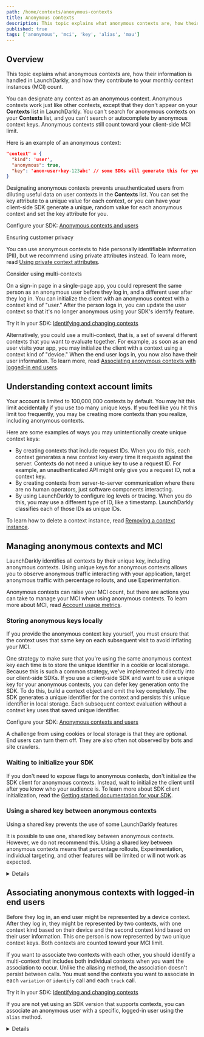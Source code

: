 ```yaml
---
path: /home/contexts/anonymous-contexts
title: Anonymous contexts
description: This topic explains what anonymous contexts are, how their information is handled in LaunchDarkly, and how they contribute to your monthly context instances (MCI) count.
published: true
tags: ['anonymous', 'mci', 'key', 'alias', 'mau']
---
```


## Overview

This topic explains what anonymous contexts are, how their information is handled in LaunchDarkly, and how they contribute to your monthly context instances (MCI) count.

You can designate any context as an anonymous context. Anonymous contexts work just like other contexts, except that they don't appear on your **Contexts** list in LaunchDarkly. You can't search for anonymous contexts on your **Contexts** list, and you can't search or autocomplete by anonymous context keys. Anonymous contexts still count toward your client-side MCI limit.

Here is an example of an anonymous context:

<CodeSample>
<CSTab label="An anonymous user context">

```json
"context" = {
  "kind": 'user',
  "anonymous": true,
  "key": 'anon-user-key-123abc' // some SDKs will generate this for you
}
```

</CSTab>
</CodeSample>

Designating anonymous contexts prevents unauthenticated users from diluting useful data on user contexts in the **Contexts** list. You can set the key attribute to a unique value for each context, or you can have your client-side SDK generate a unique, random value for each anonymous context and set the key attribute for you.

<LearnMoreSdk>

Configure your SDK: [Anonymous contexts and users](/sdk/features/anonymous)

</LearnMoreSdk>

<Callout intent="info">
<CalloutTitle>Ensuring customer privacy</CalloutTitle>
<CalloutDescription>

You can use anonymous contexts to hide personally identifiable information (PII), but we recommend using private attributes instead. To learn more, read [Using private context attributes](/home/contexts/attributes#using-private-context-attributes).

</CalloutDescription>
</Callout>

<Callout intent="info">
<CalloutTitle>Consider using multi-contexts</CalloutTitle>
<CalloutDescription>

On a sign-in page in a single-page app, you could represent the same person as an anonymous user before they log in, and a different user after they log in. You can initialize the client with an anonymous context with a context kind of "user." After the person logs in, you can update the user context so that it's no longer anonymous using your SDK's identify feature.

<LearnMoreSdk>

Try it in your SDK: [Identifying and changing contexts](/sdk/features/identify)

</LearnMoreSdk>

Alternatively, you could use a multi-context, that is, a set of several different contexts that you want to evaluate together. For example, as soon as an end user visits your app, you may initialize the client with a context using a context kind of "device." When the end user logs in, you now also have their user information. To learn more, read [Associating anonymous contexts with logged-in end users](#associating-anonymous-contexts-with-logged-in-end-users).

</CalloutDescription>
</Callout>

## Understanding context account limits

Your account is limited to 100,000,000 contexts by default. You may hit this limit accidentally if you use too many unique keys. If you feel like you hit this limit too frequently, you may be creating more contexts than you realize, including anonymous contexts.

Here are some examples of ways you may unintentionally create unique context keys:

* By creating contexts that include request IDs. When you do this, each context generates a new context key every time it requests against the server. Contexts do not need a unique key to use a request ID. For example, an unauthenticated API might only give you a request ID, not a context key.
* By creating contexts from server-to-server communication where there are no human operators, just software components interacting.
* By using LaunchDarkly to configure log levels or tracing. When you do this, you may use a different type of ID, like a timestamp. LaunchDarkly classifies each of those IDs as unique IDs.

To learn how to delete a context instance, read [Removing a context instance](/home/contexts/contexts-list#removing-a-context-instance).

## Managing anonymous contexts and MCI

LaunchDarkly identifies all contexts by their unique key, including anonymous contexts. Using unique keys for anonymous contexts allows you to observe anonymous traffic interacting with your application, target anonymous traffic with percentage rollouts, and use Experimentation.

Anonymous contexts can raise your MCI count, but there are actions you can take to manage your MCI when using anonymous contexts. To learn more about MCI, read [Account usage metrics](/home/billing/usage-metrics).

### Storing anonymous keys locally

If you provide the anonymous context key yourself, you must ensure that the context uses that same key on each subsequent visit to avoid inflating your MCI.

One strategy to make sure that you're using the same anonymous context key each time is to store the unique identifier in a cookie or local storage. Because this is such a common strategy, we've implemented it directly into our client-side SDKs. If you use a client-side SDK and want to use a unique key for your anonymous contexts, you can defer key generation onto the SDK. To do this, build a context object and omit the key completely. The SDK generates a unique identifier for the context and persists this unique identifier in local storage. Each subsequent context evaluation without a context key uses that saved unique identifier.

<LearnMoreSdk>

Configure your SDK: [Anonymous contexts and users](/sdk/features/anonymous)

</LearnMoreSdk>

A challenge from using cookies or local storage is that they are optional. End users can turn them off. They are also often not observed by bots and site crawlers.

### Waiting to initialize your SDK

If you don't need to expose flags to anonymous contexts, don't initialize the SDK client for anonymous contexts. Instead, wait to initialize the client until after you know who your audience is. To learn more about SDK client initialization, read the [Getting started documentation for your SDK](/sdk).

### Using a shared key between anonymous contexts

<Callout intent="alert">
<CalloutTitle>Using a shared key prevents the use of some LaunchDarkly features</CalloutTitle>
<CalloutDescription>

It is possible to use one, shared key between anonymous contexts. However, we do not recommend this. Using a shared key between anonymous contexts means that percentage rollouts, Experimentation, individual targeting, and other features will be limited or will not work as expected.

</CalloutDescription>
</Callout>

<Details summary="Click to expand details on using a shared key">

To use a shared context key, set the key attribute to the same value for each of your anonymous contexts. Because the context key is the same, all anonymous single contexts will count as a single context instance toward your client-side MCI limit. Anonymous multi-contexts may count as more than one MCI.

However, using a shared key means that some LaunchDarkly features will not work as expected. 

These features are affected when you use a shared key between anonymous contexts:
- **Individual targeting:** You cannot individually target anonymous contexts if they share the same key. To learn more, read [Individual targeting](/home/flags/individual-targeting).
- **Percentage rollouts:** If you are targeting anonymous contexts in percentage rollouts, you must assign variations by a unique attribute other than the key. Otherwise, all anonymous contexts will be served the same variation, and the feature may be rolled out to a much larger percentage of contexts than you intend. To learn more about variation assignments by attribute, read [Understanding percentage rollout logic](/home/flags/rollouts#understanding-percentage-rollout-logic).
- **Experimentation:** If you target anonymous contexts with a shared key within an experiment, a disproportionately large number of contexts will receive the same variation and your experiment results will be unreliable. To learn more about audience allocation for an experiment, read [Allocating experiment audiences](/home/creating-experiments/allocation).

</Details>

## Associating anonymous contexts with logged-in end users

Before they log in, an end user might be represented by a device context. After they log in, they might be represented by two contexts, with one context kind based on their device and the second context kind based on their user information. This one person is now represented by two unique context keys. Both contexts are counted toward your MCI limit.

If you want to associate two contexts with each other, you should identify a multi-context that includes both individual contexts when you want the association to occur. Unlike the aliasing method, the association doesn't persist between calls. You must send the contexts you want to associate in each `variation` or `identify` call and each `track` call.

<LearnMoreSdk>

Try it in your SDK: [Identifying and changing contexts](/sdk/features/identify)

</LearnMoreSdk>

If you are not yet using an SDK version that supports contexts, you can associate an anonymous user with a specific, logged-in user using the `alias` method.

<Details summary="Click to expand details on the deprecated alias method">

<Callout intent="info">
<CalloutTitle>This feature is not available in all SDKs</CalloutTitle>
<CalloutDescription>

This section explains aliasing users, which is a deprecated feature for LaunchDarkly SDKs that have been updated to use contexts. For a list of SDKs that still support this feature, read [Aliasing users](/sdk/features/aliasing-users).

</CalloutDescription>
</Callout>

In some cases, one person can be represented by multiple users in LaunchDarkly. If LaunchDarkly registers a person as an anonymous user, and that person later logs in to the application, LaunchDarkly registers them again as a logged-in user. This one person is now represented by two unique user keys. Both users are counted toward your MCI limit.

You can associate these two user keys by configuring your SDK to send `alias` events. `Alias` events connect two user keys and register them as one event-sending entity.

If you use Data Export or Experimentation, `alias` events are useful because they make the data represented in destinations and experiment results easier to understand. `Alias` events enable Data Export destinations to correlate the two user keys referring to the same underlying user. They also enable experiments to recognize when impressions and conversions occurred for a user, even if the user key changed between the two events.

To learn more about configuring your SDK to send `alias` events, read [Aliasing users](/sdk/features/aliasing-users).

<Callout intent="alert">
<CalloutTitle>mParticle events require additional configuration</CalloutTitle>
<CalloutDescription>

If you use mParticle as a Data Export destination, you must configure it to receive <code>alias</code> events in the LaunchDarkly UI. mParticle requires this additional configuration step to register events correctly.<br/><br/>

To learn more, read [mParticle](/home/data-export/mparticle).

</CalloutDescription>
</Callout>
</Details>
